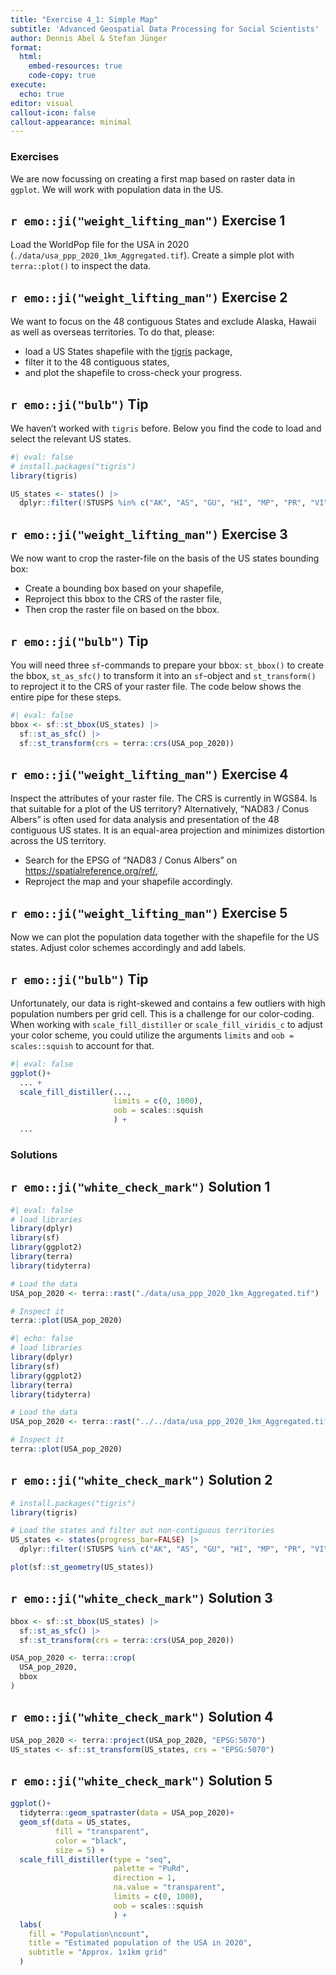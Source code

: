 ```yaml
---
title: "Exercise 4_1: Simple Map"
subtitle: 'Advanced Geospatial Data Processing for Social Scientists'
author: Dennis Abel & Stefan Jünger
format: 
  html:
    embed-resources: true
    code-copy: true
execute:
  echo: true
editor: visual
callout-icon: false
callout-appearance: minimal
---
```


### Exercises

We are now focussing on creating a first map based on raster data in `ggplot`. We will work with population data in the US.

::: callout-note
## `r emo::ji("weight_lifting_man")` Exercise 1

Load the WorldPop file for the USA in 2020 (`./data/usa_ppp_2020_1km_Aggregated.tif`). Create a simple plot with `terra::plot()` to inspect the data.
:::

::: callout-note
## `r emo::ji("weight_lifting_man")` Exercise 2

We want to focus on the 48 contiguous States and exclude Alaska, Hawaii as well as overseas territories. To do that, please:

-   load a US States shapefile with the [tigris](https://github.com/walkerke/tigris) package,
-   filter it to the 48 contiguous states,
-   and plot the shapefile to cross-check your progress.
:::

::: {.callout-caution collapse="true"}
## `r emo::ji("bulb")` Tip

We haven't worked with `tigris` before. Below you find the code to load and select the relevant US states.

```r
#| eval: false
# install.packages("tigris")
library(tigris)

US_states <- states() |> 
  dplyr::filter(!STUSPS %in% c("AK", "AS", "GU", "HI", "MP", "PR", "VI"))
```
:::

::: callout-note
## `r emo::ji("weight_lifting_man")` Exercise 3

We now want to crop the raster-file on the basis of the US states bounding box:

- Create a bounding box based on your shapefile,
- Reproject this bbox to the CRS of the raster file, 
- Then crop the raster file on based on the bbox.
:::

::: {.callout-caution collapse="true"}
## `r emo::ji("bulb")` Tip

You will need three `sf`-commands to prepare your bbox: `st_bbox()` to create the bbox, `st_as_sfc()` to transform it into an `sf`-object and `st_transform()` to reproject it to the CRS of your raster file. The code below shows the entire pipe for these steps.

```r
#| eval: false
bbox <- sf::st_bbox(US_states) |> 
  sf::st_as_sfc() |> 
  sf::st_transform(crs = terra::crs(USA_pop_2020))
```
:::

::: callout-note
## `r emo::ji("weight_lifting_man")` Exercise 4

Inspect the attributes of your raster file. The CRS is currently in WGS84. Is that suitable for a plot of the US territory? Alternatively, "NAD83 / Conus Albers" is often used for data analysis and presentation of the 48 contiguous US states. It is an equal-area projection and minimizes distortion across the US territory.

-   Search for the EPSG of "NAD83 / Conus Albers" on <https://spatialreference.org/ref/>,
-   Reproject the map and your shapefile accordingly.
:::

::: callout-note
## `r emo::ji("weight_lifting_man")` Exercise 5

Now we can plot the population data together with the shapefile for the US states. Adjust color schemes accordingly and add labels.
:::

::: {.callout-caution collapse="true"}
## `r emo::ji("bulb")` Tip

Unfortunately, our data is right-skewed and contains a few outliers with high population numbers per grid cell. This is a challenge for our color-coding. When working with `scale_fill_distiller` or `scale_fill_viridis_c` to adjust your color scheme, you could utilize the arguments `limits` and `oob = scales::squish` to account for that.

```r
#| eval: false
ggplot()+
  ... +
  scale_fill_distiller(...,
                       limits = c(0, 1000), 
                       oob = scales::squish
                       ) +
  ...
```
:::

### Solutions

::: {.callout-tip collapse="true"}
## `r emo::ji("white_check_mark")` Solution 1

```r
#| eval: false
# load libraries
library(dplyr)
library(sf)
library(ggplot2)
library(terra)
library(tidyterra)

# Load the data
USA_pop_2020 <- terra::rast("./data/usa_ppp_2020_1km_Aggregated.tif")

# Inspect it
terra::plot(USA_pop_2020)

```

```r
#| echo: false
# load libraries
library(dplyr)
library(sf)
library(ggplot2)
library(terra)
library(tidyterra)

# Load the data
USA_pop_2020 <- terra::rast("../../data/usa_ppp_2020_1km_Aggregated.tif")

# Inspect it
terra::plot(USA_pop_2020)

```
:::

::: {.callout-tip collapse="true"}
## `r emo::ji("white_check_mark")` Solution 2

```r
# install.packages("tigris")
library(tigris)

# Load the states and filter out non-contiguous territories
US_states <- states(progress_bar=FALSE) |> 
  dplyr::filter(!STUSPS %in% c("AK", "AS", "GU", "HI", "MP", "PR", "VI"))

plot(sf::st_geometry(US_states))
```
:::

::: {.callout-tip collapse="true"}
## `r emo::ji("white_check_mark")` Solution 3

```r
bbox <- sf::st_bbox(US_states) |> 
  sf::st_as_sfc() |> 
  sf::st_transform(crs = terra::crs(USA_pop_2020))

USA_pop_2020 <- terra::crop(
  USA_pop_2020,
  bbox
)
```
:::

::: {.callout-tip collapse="true"}
## `r emo::ji("white_check_mark")` Solution 4

```r
USA_pop_2020 <- terra::project(USA_pop_2020, "EPSG:5070")
US_states <- sf::st_transform(US_states, crs = "EPSG:5070")
```
:::

::: {.callout-tip collapse="true"}
## `r emo::ji("white_check_mark")` Solution 5

```r
ggplot()+
  tidyterra::geom_spatraster(data = USA_pop_2020)+
  geom_sf(data = US_states,
          fill = "transparent",
          color = "black",
          size = 5) +
  scale_fill_distiller(type = "seq", 
                       palette = "PuRd", 
                       direction = 1,
                       na.value = "transparent",
                       limits = c(0, 1000), 
                       oob = scales::squish
                       ) +
  labs(
    fill = "Population\ncount",
    title = "Estimated population of the USA in 2020",
    subtitle = "Approx. 1x1km grid"
  )
```
:::
